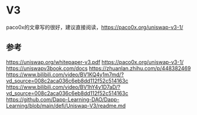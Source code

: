 # V3

paco0x的文章写的很好，建议直接阅读，https://paco0x.org/uniswap-v3-1/


## 参考

https://uniswap.org/whitepaper-v3.pdf
https://paco0x.org/uniswap-v3-1/
https://uniswapv3book.com/docs
https://zhuanlan.zhihu.com/p/448382469
https://www.bilibili.com/video/BV1KQ4y1m7md/?vd_source=008c2aca036c6eb8dd112f52c514163c
https://www.bilibili.com/video/BV1hY4y1D7aD/?vd_source=008c2aca036c6eb8dd112f52c514163c
https://github.com/Dapp-Learning-DAO/Dapp-Learning/blob/main/defi/Uniswap-V3/readme.md
